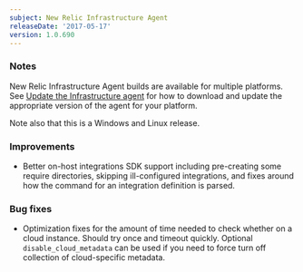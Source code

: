 ```yaml
---
subject: New Relic Infrastructure Agent
releaseDate: '2017-05-17'
version: 1.0.690
---
```


### Notes

New Relic Infrastructure Agent builds are available for multiple platforms. See [Update the Infrastructure agent](https://docs.newrelic.com/docs/infrastructure/new-relic-infrastructure/installation/update-infrastructure-agent) for how to download and update the appropriate version of the agent for your platform.

Note also that this is a Windows and Linux release.

### Improvements

* Better on-host integrations SDK support including pre-creating some require directories, skipping ill-configured integrations, and fixes around how the command for an integration definition is parsed.

### Bug fixes

* Optimization fixes for the amount of time needed to check whether on a cloud instance. Should try once and timeout quickly. Optional `disable_cloud_metadata` can be used if you need to force turn off collection of cloud-specific metadata.
